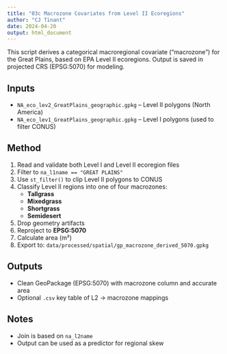 ```yaml
---
title: "03c Macrozone Covariates from Level II Ecoregions"
author: "CJ Tinant"
date: 2024-04-20
output: html_document
---
```


This script derives a categorical macroregional covariate ("macrozone") for the Great Plains, based on EPA Level II ecoregions. Output is saved in projected CRS (EPSG:5070) for modeling.

## Inputs

- `NA_eco_lev2_GreatPlains_geographic.gpkg` – Level II polygons (North America)
- `NA_eco_lev1_GreatPlains_geographic.gpkg` – Level I polygons (used to filter CONUS)

## Method

1. Read and validate both Level I and Level II ecoregion files
2. Filter to `na_l1name == "GREAT PLAINS"`
3. Use `st_filter()` to clip Level II polygons to CONUS
4. Classify Level II regions into one of four macrozones:
   - **Tallgrass**
   - **Mixedgrass**
   - **Shortgrass**
   - **Semidesert**
5. Drop geometry artifacts
6. Reproject to **EPSG:5070**
7. Calculate area (m²)
8. Export to: `data/processed/spatial/gp_macrozone_derived_5070.gpkg`

## Outputs

- Clean GeoPackage (EPSG:5070) with macrozone column and accurate area
- Optional `.csv` key table of L2 → macrozone mappings

## Notes

- Join is based on `na_l2name`
- Output can be used as a predictor for regional skew
